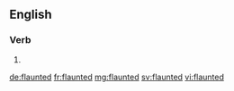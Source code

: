 ==English==

===Verb===
{{head|en}}

# {{past participle of|flaunt|lang=en}}

[[de:flaunted]]
[[fr:flaunted]]
[[mg:flaunted]]
[[sv:flaunted]]
[[vi:flaunted]]